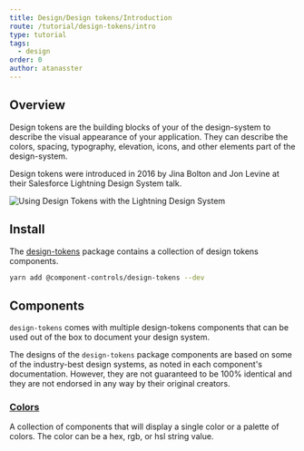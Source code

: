 ```yaml
---
title: Design/Design tokens/Introduction
route: /tutorial/design-tokens/intro
type: tutorial
tags:
  - design
order: 0
author: atanasster
---
```


## Overview

Design tokens are the building blocks of your of the design-system to describe the visual appearance of your application. They can describe the colors, spacing, typography, elevation, icons, and other elements part of the design-system.

Design tokens were introduced in 2016 by Jina Bolton and Jon Levine at their Salesforce Lightning Design System talk.

![Using Design Tokens with the Lightning Design System](https://www.youtube.com/embed/wDBEc3dJJV8)


## Install

The [design-tokens](https://github.com/ccontrols/component-controls/tree/master/ui/design-tokens) package contains a collection of design tokens components.

```sh
yarn add @component-controls/design-tokens --dev
```

## Components

`design-tokens` comes with multiple design-tokens components that can be used out of the box to document your design system. 

The designs of the `design-tokens` package components are based on some of the industry-best design systems, as noted in each component's documentation. However, they are not guaranteed to be 100% identical and they are not endorsed in any way by their original creators.

### [Colors](/tutorial/design-tokens/colors)

A collection of components that will display a single color or a palette of colors. The color can be a hex, rgb, or hsl string value.
